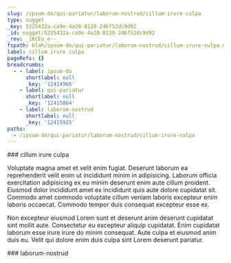 ```yaml
---
slug: /ipsum-do/qui-pariatur/laborum-nostrud/cillum-irure-culpa
type: nugget
_key: 5225432a-ca9e-4a20-8120-246f52dc9d92
_id: nugget/5225432a-ca9e-4a20-8120-246f52dc9d92
_rev: _iKCEo_e--_
fspath: blah/ipsum-do/qui-pariatur/laborum-nostrud/cillum-irure-culpa.md
label: cillum irure culpa
pageRefs: {}
breadcrumbs:
  - - label: ipsum-do
      shortlabel: null
      _key: '12414966'
    - label: qui-pariatur
      shortlabel: null
      _key: '12415864'
    - label: laborum-nostrud
      shortlabel: null
      _key: '12415925'
paths:
  - /ipsum-do/qui-pariatur/laborum-nostrud/cillum-irure-culpa
---
```


<NuggetArea>
<Nugget slug="/ipsum-do/qui-pariatur/laborum-nostrud/cillum-irure-culpa" type="nugget" _key="5225432a-ca9e-4a20-8120-246f52dc9d92" _id="nugget/5225432a-ca9e-4a20-8120-246f52dc9d92" _rev="_iKCEo_e--_" fspath="blah/ipsum-do/qui-pariatur/laborum-nostrud/cillum-irure-culpa.md" label="cillum irure culpa" paths="/ipsum-do/qui-pariatur/laborum-nostrud/cillum-irure-culpa">
<NuggetBody>
### cillum irure culpa

Voluptate magna amet et velit enim fugiat. Deserunt laborum ea reprehenderit velit enim ut incididunt minim in adipisicing. Laborum officia exercitation adipisicing ex eu minim deserunt enim aute cillum proident. Eiusmod dolor incididunt amet ex incididunt quis aute dolore cupidatat sit. Commodo amet commodo voluptate cillum veniam laboris excepteur enim laboris occaecat. Commodo tempor duis consequat excepteur esse ex.

Non excepteur eiusmod Lorem sunt et deserunt anim deserunt cupidatat sint mollit aute. Consectetur eu excepteur aliquip cupidatat. Enim cupidatat laborum esse irure irure do minim consequat. Aute culpa et eiusmod anim duis eu. Velit qui dolore enim duis culpa sint Lorem deserunt pariatur.

</NuggetBody>
<Breadcrumbs>
<Crumbs>
<Crumb _key="12414966" label="ipsum-do" /><Crumb _key="12415864" label="qui-pariatur" /><Crumb _key="12415925" label="laborum-nostrud" />
</Crumbs>
</Breadcrumbs>
</Nugget>

<NuggetsInbound>
</NuggetsInbound>
<NuggetsOutbound>
</NuggetsOutbound>
</NuggetArea>
<PassagesInbound>
<Passage direction="inbound" type="passage" _key="12415925" _id="passage/12415925" _rev="_iKCEo_a--A" label="laborum-nostrud" passage="laborum-nostrud" fspath="blah/ipsum-do/qui-pariatur/laborum-nostrud" paths="/ipsum-do/qui-pariatur/laborum-nostrud" slug="/ipsum-do/qui-pariatur/laborum-nostrud">
<NuggetBody>
### laborum-nostrud

</NuggetBody>
<Breadcrumbs>
<Crumbs>
<Crumb _key="12414966" label="ipsum-do" /><Crumb _key="12415864" label="qui-pariatur" />
</Crumbs>
</Breadcrumbs>
</Passage>

</PassagesInbound>
<PassagesOutbound>
</PassagesOutbound>
